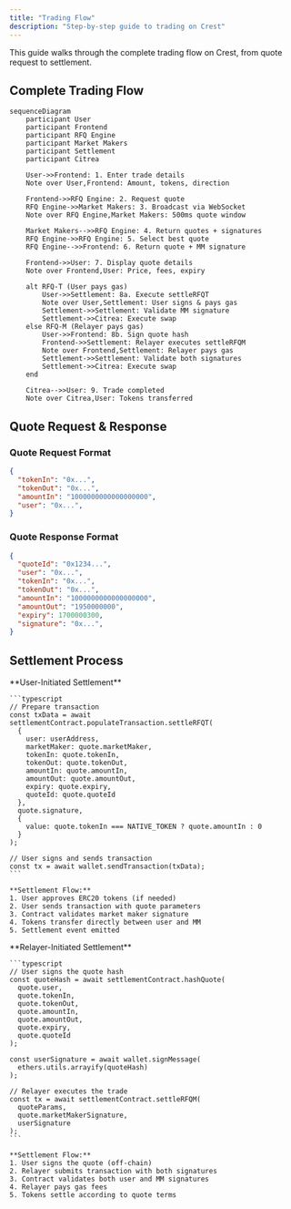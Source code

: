 ```yaml
---
title: "Trading Flow"
description: "Step-by-step guide to trading on Crest"
---
```


This guide walks through the complete trading flow on Crest, from quote request to settlement.

## Complete Trading Flow

```mermaid
sequenceDiagram
    participant User
    participant Frontend
    participant RFQ Engine
    participant Market Makers
    participant Settlement
    participant Citrea

    User->>Frontend: 1. Enter trade details
    Note over User,Frontend: Amount, tokens, direction

    Frontend->>RFQ Engine: 2. Request quote
    RFQ Engine->>Market Makers: 3. Broadcast via WebSocket
    Note over RFQ Engine,Market Makers: 500ms quote window

    Market Makers-->>RFQ Engine: 4. Return quotes + signatures
    RFQ Engine->>RFQ Engine: 5. Select best quote
    RFQ Engine-->>Frontend: 6. Return quote + MM signature

    Frontend->>User: 7. Display quote details
    Note over Frontend,User: Price, fees, expiry

    alt RFQ-T (User pays gas)
        User->>Settlement: 8a. Execute settleRFQT
        Note over User,Settlement: User signs & pays gas
        Settlement->>Settlement: Validate MM signature
        Settlement->>Citrea: Execute swap
    else RFQ-M (Relayer pays gas)
        User->>Frontend: 8b. Sign quote hash
        Frontend->>Settlement: Relayer executes settleRFQM
        Note over Frontend,Settlement: Relayer pays gas
        Settlement->>Settlement: Validate both signatures
        Settlement->>Citrea: Execute swap
    end

    Citrea-->>User: 9. Trade completed
    Note over Citrea,User: Tokens transferred
```

## Quote Request & Response

### Quote Request Format
```json
{
  "tokenIn": "0x...",
  "tokenOut": "0x...",
  "amountIn": "1000000000000000000",
  "user": "0x...",
}
```

### Quote Response Format
```json
{
  "quoteId": "0x1234...",
  "user": "0x...",
  "tokenIn": "0x...",
  "tokenOut": "0x...",
  "amountIn": "1000000000000000000",
  "amountOut": "1950000000",
  "expiry": 1700000300,
  "signature": "0x...",
}
```

## Settlement Process

<Tabs>
  <Tab title="RFQ-T Settlement">
    **User-Initiated Settlement**

    ```typescript
    // Prepare transaction
    const txData = await settlementContract.populateTransaction.settleRFQT(
      {
        user: userAddress,
        marketMaker: quote.marketMaker,
        tokenIn: quote.tokenIn,
        tokenOut: quote.tokenOut,
        amountIn: quote.amountIn,
        amountOut: quote.amountOut,
        expiry: quote.expiry,
        quoteId: quote.quoteId
      },
      quote.signature,
      {
        value: quote.tokenIn === NATIVE_TOKEN ? quote.amountIn : 0
      }
    );

    // User signs and sends transaction
    const tx = await wallet.sendTransaction(txData);
    ```

    **Settlement Flow:**
    1. User approves ERC20 tokens (if needed)
    2. User sends transaction with quote parameters
    3. Contract validates market maker signature
    4. Tokens transfer directly between user and MM
    5. Settlement event emitted
  </Tab>

  <Tab title="RFQ-M Settlement">
    **Relayer-Initiated Settlement**

    ```typescript
    // User signs the quote hash
    const quoteHash = await settlementContract.hashQuote(
      quote.user,
      quote.tokenIn,
      quote.tokenOut,
      quote.amountIn,
      quote.amountOut,
      quote.expiry,
      quote.quoteId
    );

    const userSignature = await wallet.signMessage(
      ethers.utils.arrayify(quoteHash)
    );

    // Relayer executes the trade
    const tx = await settlementContract.settleRFQM(
      quoteParams,
      quote.marketMakerSignature,
      userSignature
    );
    ```

    **Settlement Flow:**
    1. User signs the quote (off-chain)
    2. Relayer submits transaction with both signatures
    3. Contract validates both user and MM signatures
    4. Relayer pays gas fees
    5. Tokens settle according to quote terms
  </Tab>
</Tabs>
